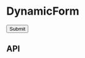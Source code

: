 
<Meta title="Compositions/DynamicForm" component={DynamicForm} />

# DynamicForm

<Canvas>
  <Story name="Base component">
    <DynamicForm
      formSchema={knobs.select('formSchema', {
        'None': null,
        'Au Sign up form': DynamicFormFixture.auSignUp,
        'Korean Sign up form': DynamicFormFixture.krSignUp,
      }, null, 'Content')}
      onSubmit={DynamicFormFixture.onSubmit}
      theme={knobs.select('theme', ['dark', 'light'], 'dark', 'Presentation')}
    >
      <Button theme="dark" type="submit">
        Submit
      </Button>
    </DynamicForm>
  </Story>
</Canvas>

## API

<ArgsTable of={DynamicForm} />
